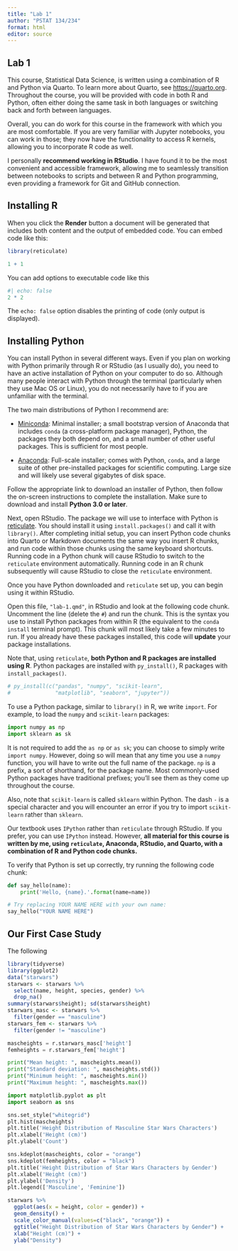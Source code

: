 ```yaml
---
title: "Lab 1"
author: "PSTAT 134/234"
format: html
editor: source
---
```


## Lab 1

This course, Statistical Data Science, is written using a combination of R and Python via Quarto. To learn more about Quarto, see <https://quarto.org>. Throughout the course, you will be provided with code in both R and Python, often either doing the same task in both languages or switching back and forth between languages.

Overall, you can do work for this course in the framework with which you are most comfortable. If you are very familiar with Jupyter notebooks, you can work in those; they now have the functionality to access R kernels, allowing you to incorporate R code as well.

I personally **recommend working in RStudio**. I have found it to be the most convenient and accessible framework, allowing me to seamlessly transition between notebooks to scripts and between R and Python programming, even providing a framework for Git and GitHub connection.

## Installing R

When you click the **Render** button a document will be generated that includes both content and the output of embedded code. You can embed code like this:

```r
library(reticulate)

1 + 1
```

You can add options to executable code like this

```r
#| echo: false
2 * 2
```

The `echo: false` option disables the printing of code (only output is displayed).

## Installing Python

You can install Python in several different ways. Even if you plan on working with Python primarily through R or RStudio (as I usually do), you need to have an active installation of Python on your computer to do so. Although many people interact with Python through the terminal (particularly when they use Mac OS or Linux), you do not necessarily have to if you are unfamiliar with the terminal.

The two main distributions of Python I recommend are:

-   [Miniconda](http://conda.pydata.org/miniconda.html): Minimal installer; a small bootstrap version of Anaconda that includes `conda` (a cross-platform package manager), Python, the packages they both depend on, and a small number of other useful packages. This is sufficient for most people.

-   [Anaconda](https://www.continuum.io/downloads): Full-scale installer; comes with Python, `conda`, and a large suite of other pre-installed packages for scientific computing. Large size and will likely use several gigabytes of disk space.

Follow the appropriate link to download an installer of Python, then follow the on-screen instructions to complete the installation. Make sure to download and install **Python 3.0 or later**.

Next, open RStudio. The package we will use to interface with Python is [reticulate](https://rstudio.github.io/reticulate/index.html). You should install it using `install.packages()` and call it with `library()`. After completing initial setup, you can insert Python code chunks into Quarto or Markdown documents the same way you insert R chunks, and run code within those chunks using the same keyboard shortcuts. Running code in a Python chunk will cause RStudio to switch to the `reticulate` environment automatically. Running code in an R chunk subsequently will cause RStudio to close the `reticulate` environment.

Once you have Python downloaded and `reticulate` set up, you can begin using it within RStudio.

Open this file, `"lab-1.qmd"`, in RStudio and look at the following code chunk. Uncomment the line (delete the `#`) and run the chunk. This is the syntax you use to install Python packages from within R (the equivalent to the `conda install` terminal prompt). This chunk will most likely take a few minutes to run. If you already have these packages installed, this code will **update** your package installations.

Note that, using `reticulate`, **both Python and R packages are installed using R**. Python packages are installed with `py_install()`, R packages with `install_packages()`.

```r
# py_install(c("pandas", "numpy", "scikit-learn",
#              "matplotlib", "seaborn", "jupyter"))
```

To use a Python package, similar to `library()` in R, we write `import`. For example, to load the `numpy` and `scikit-learn` packages:

```python
import numpy as np
import sklearn as sk
```

It is not required to add the `as np` or `as sk`; you can choose to simply write `import numpy`. However, doing so will mean that any time you use a `numpy` function, you will have to write out the full name of the package. `np` is a prefix, a sort of shorthand, for the package name. Most commonly-used Python packages have traditional prefixes; you'll see them as they come up throughout the course.

Also, note that `scikit-learn` is called `sklearn` within Python. The dash `-` is a special character and you will encounter an error if you try to import `scikit-learn` rather than `sklearn`.

Our textbook uses `IPython` rather than `reticulate` through RStudio. If you prefer, you can use `IPython` instead. However, **all material for this course is written by me, using `reticulate`, Anaconda, RStudio, and Quarto, with a combination of R and Python code chunks.**

To verify that Python is set up correctly, try running the following code chunk:

```python
def say_hello(name):
    print('Hello, {name}.'.format(name=name))

# Try replacing YOUR NAME HERE with your own name:
say_hello("YOUR NAME HERE")
```

## Our First Case Study

The following

```r
library(tidyverse)
library(ggplot2)
data("starwars")
starwars <- starwars %>% 
  select(name, height, species, gender) %>% 
  drop_na()
summary(starwars$height); sd(starwars$height)
starwars_masc <- starwars %>% 
  filter(gender == "masculine")
starwars_fem <- starwars %>% 
  filter(gender != "masculine")
```

```python
mascheights = r.starwars_masc['height']
femheights = r.starwars_fem['height']

print("Mean height: ", mascheights.mean())
print("Standard deviation: ", mascheights.std())
print("Minimum height: ", mascheights.min())
print("Maximum height: ", mascheights.max())
```

```python
import matplotlib.pyplot as plt
import seaborn as sns

sns.set_style("whitegrid")
plt.hist(mascheights)
plt.title('Height Distribution of Masculine Star Wars Characters')
plt.xlabel('Height (cm)')
plt.ylabel('Count')
```

```python
sns.kdeplot(mascheights, color = "orange")
sns.kdeplot(femheights, color = "black")
plt.title('Height Distribution of Star Wars Characters by Gender')
plt.xlabel('Height (cm)')
plt.ylabel('Density')
plt.legend(['Masculine', 'Feminine'])
```

```r
starwars %>%
  ggplot(aes(x = height, color = gender)) +
  geom_density() +
  scale_color_manual(values=c("black", "orange")) +
  ggtitle("Height Distribution of Star Wars Characters by Gender") +
  xlab("Height (cm)") +
  ylab("Density")
```
